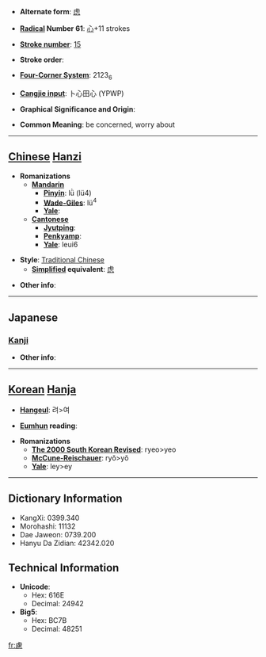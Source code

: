* '''Alternate form''': [[虑]]

* '''[[Wiktionary:Chinese radical index| Radical]] Number 61''': [[Wiktionary:Chinese radical index 心|心]]+11 strokes

* '''[[Wiktionary:Chinese total strokes index|Stroke number]]''': [[Wiktionary:Chinese total strokes index 15|15]]

* '''Stroke order''': 

* '''[[Wiktionary:Chinese four corner index|Four-Corner System]]''': 2123<sub>6</sub>

* '''[[Wiktionary:Chinese Cangjie index|Cangjie input]]''': 卜心田心 (YPWP)

* '''Graphical Significance and Origin''': 

* '''Common Meaning''': be concerned, worry about

----

== [[Chinese]] [[Hanzi]] ==

* '''Romanizations'''
** '''[[Mandarin]]'''
*** '''[[Pinyin]]''': lǜ (lü4)
*** '''[[Wade-Giles]]''': lü<sup>4</sup>
*** '''[[Yale]]''': 
** '''[[Cantonese]]'''
*** '''[[Jyutping]]''':
*** '''[[Penkyamp]]''': 
*** '''[[Yale]]''': leui6

* '''Style''': [[Traditional Chinese]] 
** '''[[Simplified Chinese|Simplified]] equivalent''': [[虑]]

* '''Other info''': 

----

==Japanese==
===[[Kanji]]===
{{kanji|on readings=[[りょ]] (ryo), [[ろく]] (roku)
|kun readings=[[おもんぱか]] (omompaka)
}}

* '''Other info''':  

----

== [[Korean]] [[Hanja]] ==

* '''[[Hangeul]]''': 려>여

* '''[[Eumhun]] reading''': 

* '''Romanizations'''
** '''[[The 2000 South Korean Revised Romanization|The 2000 South Korean Revised]]''': ryeo>yeo
** '''[[McCune-Reischauer]]''': ryŏ>yŏ
** '''[[Yale]]''': ley>ey

----

== Dictionary Information ==

* KangXi: 0399.340
* Morohashi: 11132
* Dae Jaweon: 0739.200
* Hanyu Da Zidian: 42342.020

== Technical Information ==

* '''Unicode''':
** Hex: 616E
** Decimal: 24942
* '''Big5''':
** Hex: BC7B
** Decimal: 48251

[[fr:慮]]